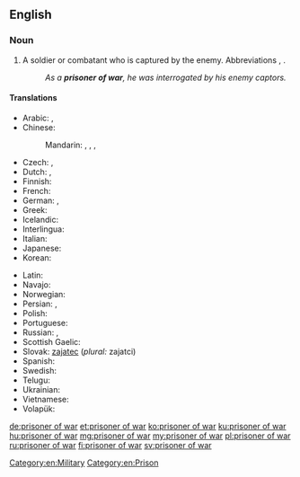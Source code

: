 ==English==
{{wikipedia}}

===Noun===
{{en-noun|head=[[prisoner]] [[of]] [[war]]|prisoners of war}}

# A soldier or combatant who is captured by the enemy.  Abbreviations {{term|POW}}, {{term|PW}}.
#: ''As a '''prisoner of war''', he was interrogated by his enemy captors.''

====Translations====
{{trans-top|soldier or combatant captured by the enemy}}
* Arabic: {{t|ar|أسير الحرب|m|tr='asiir al-Harb|sc=Arab}}, {{t|ar|أسير|m|tr='asiir|sc=Arab}}
* Chinese:
*: Mandarin: {{t|cmn|戰俘|sc=Hani}}, {{t+|cmn|战俘|tr=zhànfú|sc=Hani}}, {{t|cmn|俘虜|sc=Hani}}, {{t+|cmn|俘虏|tr=fúlǔ|sc=Hani}}
* Czech: {{t+|cs|zajatec|m}}, {{t|cs|válečný zajatec|m}}
* Dutch: {{t|nl|krijgsgevangene|m|f}}, {{t|nl|oorlogsgevangene|m|f}}
* Finnish: {{t+|fi|sotavanki}}
* French: {{t+|fr|prisonnier de guerre|m}}
* German: {{t+|de|Kriegsgefangener|m}}, {{t|de|Kriegsgefangene|f}}
* Greek: {{t|el|αιχμάλωτος πολέμου}}
* Icelandic: {{t|is|stríðsfangi|m}}
* Interlingua: {{t|ia|prisionero de guerra}}
* Italian: {{t|it|prigioniero di guerra|m}}
* Japanese: {{t+|ja|捕虜|tr=ほりょ, horyo|sc=Jpan}}
* Korean: {{t|ko|전쟁 포로|sc=Kore}}
{{trans-mid}}
* Latin: {{t|la|dediticius|m}}
* Navajo: {{t|nv|yisnááh}}
* Norwegian: {{t|no|krigsfange|m}}
* Persian: {{t+|fa|اسیر|tr=asir|sc=fa-Arab}}, {{t+|fa|بندی|tr=bandi|sc=fa-Arab}}
* Polish: {{t|pl|jeniec wojenny|m}}
* Portuguese: {{t|pt|prisioneiro de guerra|m}}
* Russian: {{t+|ru|военнопле́нный|m}}, {{t+|ru|пле́нный|m}}
* Scottish Gaelic: {{t|gd|prìosanach-chogaidh|m}}
* Slovak: [[zajatec]] {{g|m}} (''plural:'' zajatci)
* Spanish: {{t|es|prisionero de guerra|m}}
* Swedish: {{t+|sv|krigsfånge}}
* Telugu: {{t|te|యుద్ధ ఖైదీ|tr=yuddha khaidee}}
* Ukrainian: {{t+|uk|бранець|m|tr=bránec'}}
* Vietnamese: {{t+|vi|tù binh}}
* Volapük: {{t|vo|kligafanäböpäb}}
{{trans-bottom}}

[[Category:en:Military]]
[[Category:en:Prison]]

[[de:prisoner of war]]
[[et:prisoner of war]]
[[ko:prisoner of war]]
[[ku:prisoner of war]]
[[hu:prisoner of war]]
[[mg:prisoner of war]]
[[my:prisoner of war]]
[[pl:prisoner of war]]
[[ru:prisoner of war]]
[[fi:prisoner of war]]
[[sv:prisoner of war]]